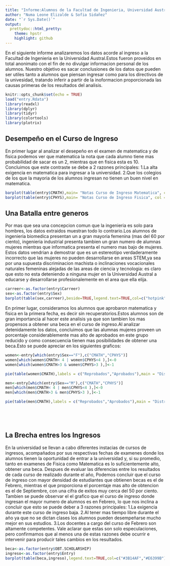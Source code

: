 ```yaml
---
title: "Informe:Alumnos de la Facultad de Ingenieria, Universidad Austral"
author: "Numa Leone Elizalde & Sofia Sidañez"
date: "`r Sys.Date()`"
output:
  prettydoc::html_pretty:
    theme: hpstr
    highlight: github
---
```

En el siguiente informe analizaremos los datos acorde al ingreso a la Facultad de Ingenieria en la Universidad Austral.Estos fueron proveidos en total anonimato con el fin de no divulgar informacion personal de los alumnos.
Nuestro objetivo es sacar conclusiones de los datos que pueden ser utiles tanto a alumnos que piensan ingresar como para los directivos de la univesidad, tratando inferir a partir de la inoformacion proporcionada las causas primeras de los resultados del analisis.

```r
knitr::opts_chunk$set(echo = TRUE)
load("entry.Rdata")
library(readxl)
library(dplyr)
library(tidyr)
library(colortools)
library(plotrix)
```

## Desempeño en el Curso de Ingreso
En primer lugar al analizar el desepeño en el examen de matematica y de fisica podemos ver que matematica la nota que cada alumno tiene mas probabilidad de sacar es un 2, mientras que en fisica esta es 10.
Concluimos que este contraste se debe a 2 razones principales:
1.La alta exigencia en matematica para ingresar a la universidad.
2.Que los colegios de los que la mayoria de los alumnos ingresan no tienen un buen nivel en matematica.


```r

barplot(table(entry$CMATH),main= "Notas Curso de Ingreso Matematica", col = rainbow(12))
barplot(table(entry$CPHYS),main= "Notas Curso de Ingreso Fisica", col = rainbow(12))


```

## Una Batalla entre generos

Por mas que sea una concepcion comun que la ingenieria es solo para hombres, los datos extraidos muestran todo lo contrario.Los alumnos de ingenieria biomedica presentan un a gran mayoria femenina (mas del 60 por ciento), ingenieria industrial presenta tambien un gran numero de alumnas mujeres mientras que informatica presenta el numero mas bajo de mujeres.
Estos datos vendrian a demostrar que es un estereotipo verdaderamente incorrecto que las mujeres no pueden desarrollarse en areas STEM,ya sea por una supuesta discriminacion machista o inclinaciones vocacionales naturales femeninas alejadas de las areas de ciencia y tecnologia: es claro que esto no esta deteniendo a ninguna mujer en la Universidad Austral a  educarse y desarrollarse profesionalemente en el area que ella elija.

```r
carreer<-as.factor(entry$Carreer)
sex<-as.factor(entry$Sex)
barplot(table(sex,carreer),beside=TRUE,legend.text=TRUE,col=c("hotpink","cyan"),main="Proporcion De Mujeres y Hombres Por Carrera")

```




En primer lugar, consideramos los alumnos que aprobaron matematica y fisica en la primera fecha, es decir sin recuperatorios.Estos alumnos son de gran importancia al hacer este analisis ya que son tambien los mas propensos a obtener una beca en el curso de ingreso.Al analizar detenidamente los datos, concluimos que las alumnas mujeres proveen un porcentaje considerablemente mas alto de aprobados en este grupo reducido y como consecuencia tienen mas posibilidades de obtener una beca.Esto se puede apreciar en los siguientes graficos:

```r
women<-entry[which(entry$Sex=="F"),c("CMATH","CPHYS")]
women[which(women$CMATH< 4 | women$CPHYS<4 ),]<-0
women[which(women$CMATH>3 & women$CPHYS>3 ),]<-1

pie(table(women$CMATH),labels = c("Reprobados","Aprobados"),main = "Distribucion de aprobados mujeres",col = c("magenta","hotpink"))

men<-entry[which(entry$Sex=="M"),c("CMATH","CPHYS")]
men[which(men$CMATH< 4 | men$CPHYS<4 ),]<-0
men[which(men$CMATH>3 & men$CPHYS>3 ),]<-1

pie(table(men$CMATH),labels = c("Reprobados","Aprobados"),main = "Distribucion de aprobados hombres",col = c("cyan","blue"))






```



##  La Brecha entres los Ingresos

En la universidad se llevan a cabo diferentes instacias de cursos de ingresos, acompañados por sus respectivas fechas de examenes donde los alumnos tienen la oportunidad de entrar a la universidad y, si su promedio, tanto en examenes de Fisica como Matematica es lo suficientemente alto, obtener una beca.
Despues de evaluar las diferencias entre los resultados de cada curso de realizado durante el año, Podemos concluir que el curso de ingreso con mayor densidad de estudiantes que obtienen becas es el de Febrero, mientras el que proporciona el porcentaje mas alto de obtencion es el de Septiembre, con una cifra de exitos muy cerca del 50 por ciento.
Tambien se puede observar el el grafico que el curso de ingreso donde ingresan el mayor numero de alumnos es en Febrero, lo que nos inclina a concluir que esto se puede deber a 3 razones principales:
1.La exigencia durante este curso de ingreso baja.
2.Al tener mas tiempo libre durante el año ya que no se dictan clases los alumnos pueden desempeñarse mucho mejor en sus estudios.
3.Los docentes a cargo del curso de Febrero son altamente competentes.
Vale aclarar que estas son solo especulaciones, pero confirmamos que al menos una de estas razones debe ocurrir e intervenir para producir tales cambios en los resultados.

```r

beca<-as.factor(entry$OBT.SCHOLARSHIP)
ingreso<-as.factor(entry$Entry)
barplot(table(beca,ingreso),legend.text=TRUE,col=c("#3B14AF","#E6399B"),ylab="Cantidad de Alumnos",xlab="Ingreso",main="Beca Por Curso De Ingreso")



```





